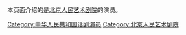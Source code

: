 本页面介绍的是[[北京人民艺术剧院|北京人民艺术剧院]]的演员。

[[Category:中华人民共和国话剧演员|Category:中华人民共和国话剧演员]]
[[Category:北京人民艺术剧院|Category:北京人民艺术剧院]]